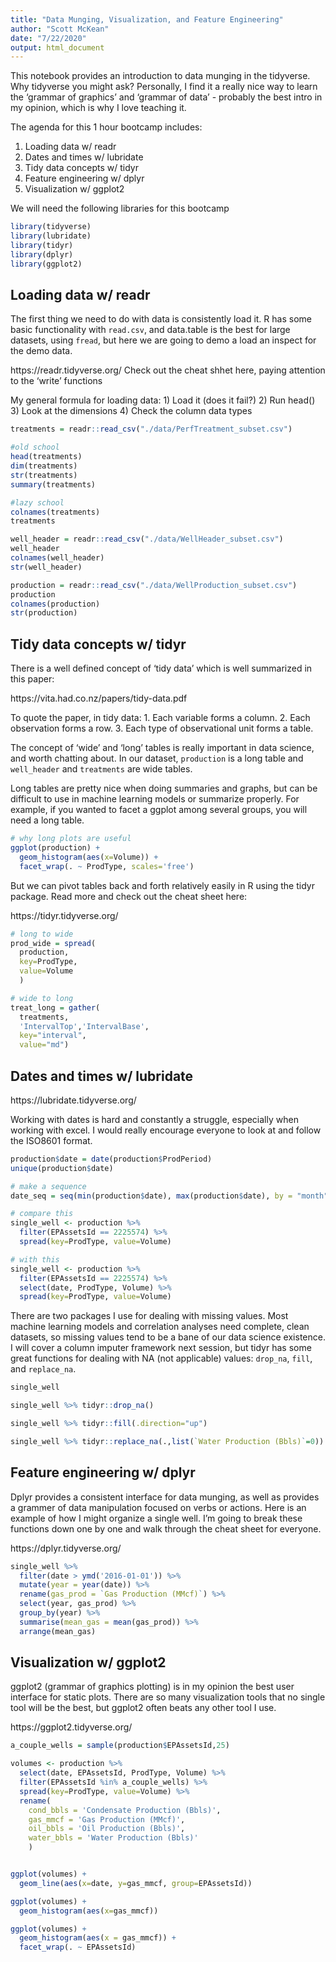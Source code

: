 ```yaml
---
title: "Data Munging, Visualization, and Feature Engineering"
author: "Scott McKean"
date: "7/22/2020"
output: html_document
---
```


This notebook provides an introduction to data munging in the tidyverse. Why
tidyverse you might ask? Personally, I find it a really nice way to learn the 
'grammar of graphics' and 'grammar of data' - probably the best intro in my 
opinion, which is why I love teaching it.

The agenda for this 1 hour bootcamp includes:

1. Loading data w/ readr
2. Dates and times w/ lubridate
3. Tidy data concepts w/ tidyr
4. Feature engineering w/ dplyr
5. Visualization w/ ggplot2

We will need the following libraries for this bootcamp

```r
library(tidyverse)
library(lubridate)
library(tidyr)
library(dplyr)
library(ggplot2)
```

## Loading data w/ readr

The first thing we need to do with data is consistently load it. R has some 
basic functionality with `read.csv`, and data.table is the best for large
datasets, using `fread`, but here we are going to demo a load an inspect for
the demo data.

https://readr.tidyverse.org/
Check out the cheat shhet here, paying attention to the 'write' functions

My general formula for loading data:
1) Load it (does it fail?)
2) Run head()
3) Look at the dimensions
4) Check the column data types

```r
treatments = readr::read_csv("./data/PerfTreatment_subset.csv")

#old school
head(treatments)
dim(treatments)
str(treatments)
summary(treatments)

#lazy school
colnames(treatments)
treatments
```

```r
well_header = readr::read_csv("./data/WellHeader_subset.csv")
well_header
colnames(well_header)
str(well_header)
```

```r
production = readr::read_csv("./data/WellProduction_subset.csv")
production
colnames(production)
str(production)
```

## Tidy data concepts w/ tidyr

There is a well defined concept of 'tidy data' which is well summarized in this paper:

https://vita.had.co.nz/papers/tidy-data.pdf

To quote the paper, in tidy data:
1. Each variable forms a column.
2. Each observation forms a row.
3. Each type of observational unit forms a table.

The concept of 'wide' and 'long' tables is really important in data science,
and worth chatting about. In our dataset, `production` is a long table and
`well_header` and `treatments` are wide tables. 

Long tables are pretty nice when doing summaries and graphs, but can be difficult
to use in machine learning models or summarize properly. For example, if you
wanted to facet a ggplot among several groups, you will need a long table.

```r
# why long plots are useful
ggplot(production) +
  geom_histogram(aes(x=Volume)) +
  facet_wrap(. ~ ProdType, scales='free')
```

But we can pivot tables back and forth relatively easily in R using the tidyr package. Read more and check out the cheat sheet here:

https://tidyr.tidyverse.org/

```r
# long to wide
prod_wide = spread(
  production, 
  key=ProdType, 
  value=Volume
  )

# wide to long
treat_long = gather(
  treatments, 
  'IntervalTop','IntervalBase', 
  key="interval",
  value="md")
```

## Dates and times w/ lubridate

https://lubridate.tidyverse.org/

Working with dates is hard and constantly a struggle, especially when working
with excel. I would really encourage everyone to look at and follow the
ISO8601 format.

```r
production$date = date(production$ProdPeriod)
unique(production$date)

# make a sequence
date_seq = seq(min(production$date), max(production$date), by = "month")

# compare this
single_well <- production %>%
  filter(EPAssetsId == 2225574) %>%
  spread(key=ProdType, value=Volume)

# with this
single_well <- production %>%
  filter(EPAssetsId == 2225574) %>%
  select(date, ProdType, Volume) %>%
  spread(key=ProdType, value=Volume)
```

There are two packages I use for dealing with missing values. Most machine learning models and correlation analyses need complete, clean datasets, so 
missing values tend to be a bane of our data science existence. I will cover 
a column imputer framework next session, but tidyr has some great functions 
for dealing with NA (not applicable) values: `drop_na`, `fill`, and `replace_na`.

```r
single_well

single_well %>% tidyr::drop_na()

single_well %>% tidyr::fill(.direction="up")

single_well %>% tidyr::replace_na(.,list(`Water Production (Bbls)`=0))
```

## Feature engineering w/ dplyr

Dplyr provides a consistent interface for data munging, as well as provides
a grammer of data manipulation focused on verbs or actions. Here is an example
of how I might organize a single well. I'm going to break these functions down 
one by one and walk through the cheat sheet for everyone.

https://dplyr.tidyverse.org/

```r
single_well %>%
  filter(date > ymd('2016-01-01')) %>%
  mutate(year = year(date)) %>%
  rename(gas_prod = `Gas Production (MMcf)`) %>%
  select(year, gas_prod) %>%
  group_by(year) %>%
  summarise(mean_gas = mean(gas_prod)) %>%
  arrange(mean_gas)
```

## Visualization w/ ggplot2

ggplot2 (grammar of graphics plotting) is in my opinion the best user interface
for static plots. There are so many visualization tools that no single tool
will be the best, but ggplot2 often beats any other tool I use.

https://ggplot2.tidyverse.org/

```r
a_couple_wells = sample(production$EPAssetsId,25)

volumes <- production %>%
  select(date, EPAssetsId, ProdType, Volume) %>%
  filter(EPAssetsId %in% a_couple_wells) %>%
  spread(key=ProdType, value=Volume) %>%
  rename(
    cond_bbls = 'Condensate Production (Bbls)',
    gas_mmcf = 'Gas Production (MMcf)',
    oil_bbls = 'Oil Production (Bbls)',
    water_bbls = 'Water Production (Bbls)'
    )


ggplot(volumes) +
  geom_line(aes(x=date, y=gas_mmcf, group=EPAssetsId))

ggplot(volumes) +
  geom_histogram(aes(x=gas_mmcf))

ggplot(volumes) +
  geom_histogram(aes(x = gas_mmcf)) +
  facet_wrap(. ~ EPAssetsId)
```


